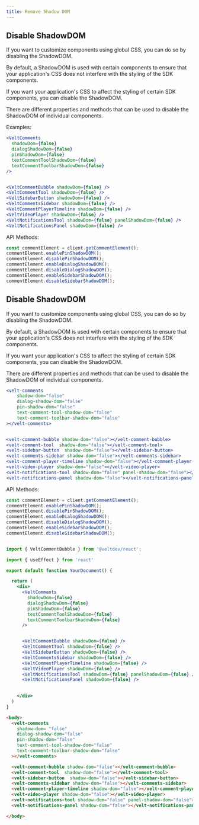 ```yaml
---
title: Remove Shadow DOM
---
```



<Tabs>
<Tab title="React / Next.js">

## Disable ShadowDOM

If you want to customize components using global CSS, you can do so by disabling the ShadowDOM.

By default, a ShadowDOM is used with certain components to ensure that your application's CSS does not interfere with the styling of the SDK components.

If you want your application's CSS to affect the styling of certain SDK components, you can disable the ShadowDOM.

There are different properties and methods that can be used to disable the ShadowDOM of individual components.

Examples:
```jsx
<VeltComments
  shadowDom={false}
  dialogShadowDom={false}
  pinShadowDom={false}
  textCommentToolShadowDom={false}
  textCommentToolbarShadowDom={false}
/>


<VeltCommentBubble shadowDom={false} />
<VeltCommentTool shadowDom={false} />
<VeltSidebarButton shadowDom={false} />
<VeltCommentsSidebar shadowDom={false} />
<VeltCommentPlayerTimeline shadowDom={false} />
<VeltVideoPlayer shadowDom={false} />
<VeltNotificationsTool shadowDom={false} panelShadowDom={false} />
<VeltNotificationsPanel shadowDom={false} />

```

API Methods:
```jsx
const commentElement = client.getCommentElement();
commentElement.enablePinShadowDOM();
commentElement.disablePinShadowDOM();
commentElement.enableDialogShadowDOM();
commentElement.disableDialogShadowDOM();
commentElement.enableSidebarShadowDOM();
commentElement.disableSidebarShadowDOM();
```


</Tab>

<Tab title="Other Frameworks">

## Disable ShadowDOM

If you want to customize components using global CSS, you can do so by disabling the ShadowDOM.

By default, a ShadowDOM is used with certain components to ensure that your application's CSS does not interfere with the styling of the SDK components.

If you want your application's CSS to affect the styling of certain SDK components, you can disable the ShadowDOM.

There are different properties and methods that can be used to disable the ShadowDOM of individual components.


```jsx
<velt-comments
	shadow-dom="false"
	dialog-shadow-dom="false"
	pin-shadow-dom="false"
	text-comment-tool-shadow-dom="false"
	text-comment-toolbar-shadow-dom="false"
></velt-comments>


<velt-comment-bubble shadow-dom="false"></velt-comment-bubble>
<velt-comment-tool  shadow-dom="false"></velt-comment-tool>
<velt-sidebar-button  shadow-dom="false"></velt-sidebar-button>
<velt-comments-sidebar shadow-dom="false"></velt-comments-sidebar>
<velt-comment-player-timeline shadow-dom="false"></velt-comment-player-timeline>
<velt-video-player shadow-dom="false"></velt-video-player>
<velt-notifications-tool shadow-dom="false" panel-shadow-dom="false"></velt-notifications-tool>
<velt-notifications-panel shadow-dom="false"></velt-notifications-panel>
```

API Methods:
```jsx
const commentElement = client.getCommentElement();
commentElement.enablePinShadowDOM();
commentElement.disablePinShadowDOM();
commentElement.enableDialogShadowDOM();
commentElement.disableDialogShadowDOM();
commentElement.enableSidebarShadowDOM();
commentElement.disableSidebarShadowDOM();
```

</Tab>
</Tabs>




<RequestExample>

```jsx React / Next.js

import { VeltCommentBubble } from '@veltdev/react';

import { useEffect } from 'react'

export default function YourDocument() {

  return (
    <div>
      <VeltComments
        shadowDom={false}
        dialogShadowDom={false}
        pinShadowDom={false}
        textCommentToolShadowDom={false}
        textCommentToolbarShadowDom={false}
      />


      <VeltCommentBubble shadowDom={false} />
      <VeltCommentTool shadowDom={false} />
      <VeltSidebarButton shadowDom={false} />
      <VeltCommentsSidebar shadowDom={false} />
      <VeltCommentPlayerTimeline shadowDom={false} />     
      <VeltVideoPlayer shadowDom={false} />
      <VeltNotificationsTool shadowDom={false} panelShadowDom={false} />
      <VeltNotificationsPanel shadowDom={false} />

      
    </div>
  )
}
```

```html HTML
<body>
  <velt-comments
    shadow-dom= "false"
    dialog-shadow-dom="false"
    pin-shadow-dom="false"
    text-comment-tool-shadow-dom="false"
    text-comment-toolbar-shadow-dom="false"
  ></velt-comments>

  <velt-comment-bubble shadow-dom="false"></velt-comment-bubble>
  <velt-comment-tool  shadow-dom="false"></velt-comment-tool>
  <velt-sidebar-button  shadow-dom="false"></velt-sidebar-button>
  <velt-comments-sidebar shadow-dom="false"></velt-comments-sidebar>
  <velt-comment-player-timeline shadow-dom="false"></velt-comment-player-timeline>
  <velt-video-player shadow-dom="false"></velt-video-player>
  <velt-notifications-tool shadow-dom="false" panel-shadow-dom="false"></velt-notifications-tool>
  <velt-notifications-panel shadow-dom="false"></velt-notifications-panel>

</body>
```
</RequestExample>